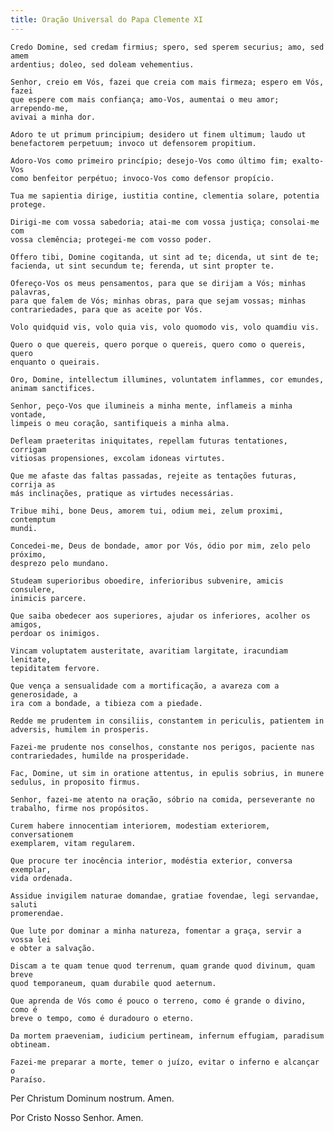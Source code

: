```yaml
---
title: Oração Universal do Papa Clemente XI
---
```


<div class="side-by-side not-content">

    Credo Domine, sed credam firmius; spero, sed sperem securius; amo, sed amem
    ardentius; doleo, sed doleam vehementius.

    Senhor, creio em Vós, fazei que creia com mais firmeza; espero em Vós, fazei
    que espere com mais confiança; amo-Vos, aumentai o meu amor; arrependo-me,
    avivai a minha dor.

    Adoro te ut primum principium; desidero ut finem ultimum; laudo ut
    benefactorem perpetuum; invoco ut defensorem propitium.

    Adoro-Vos como primeiro princípio; desejo-Vos como último fim; exalto-Vos
    como benfeitor perpétuo; invoco-Vos como defensor propício.

    Tua me sapientia dirige, iustitia contine, clementia solare, potentia
    protege.

    Dirigi-me com vossa sabedoria; atai-me com vossa justiça; consolai-me com
    vossa clemência; protegei-me com vosso poder.

    Offero tibi, Domine cogitanda, ut sint ad te; dicenda, ut sint de te;
    facienda, ut sint secundum te; ferenda, ut sint propter te.

    Ofereço-Vos os meus pensamentos, para que se dirijam a Vós; minhas palavras,
    para que falem de Vós; minhas obras, para que sejam vossas; minhas
    contrariedades, para que as aceite por Vós.

    Volo quidquid vis, volo quia vis, volo quomodo vis, volo quamdiu vis.

    Quero o que quereis, quero porque o quereis, quero como o quereis, quero
    enquanto o queirais.

    Oro, Domine, intellectum illumines, voluntatem inflammes, cor emundes,
    animam sanctifices.

    Senhor, peço-Vos que ilumineis a minha mente, inflameis a minha vontade,
    limpeis o meu coração, santifiqueis a minha alma.

    Defleam praeteritas iniquitates, repellam futuras tentationes, corrigam
    vitiosas propensiones, excolam idoneas virtutes.

    Que me afaste das faltas passadas, rejeite as tentações futuras, corrija as
    más inclinações, pratique as virtudes necessárias.

    Tribue mihi, bone Deus, amorem tui, odium mei, zelum proximi, contemptum
    mundi.

    Concedei-me, Deus de bondade, amor por Vós, ódio por mim, zelo pelo próximo,
    desprezo pelo mundano.

    Studeam superioribus oboedire, inferioribus subvenire, amicis consulere,
    inimicis parcere.

    Que saiba obedecer aos superiores, ajudar os inferiores, acolher os amigos,
    perdoar os inimigos.

    Vincam voluptatem austeritate, avaritiam largitate, iracundiam lenitate,
    tepiditatem fervore.

    Que vença a sensualidade com a mortificação, a avareza com a generosidade, a
    ira com a bondade, a tibieza com a piedade.

    Redde me prudentem in consiliis, constantem in periculis, patientem in
    adversis, humilem in prosperis.

    Fazei-me prudente nos conselhos, constante nos perigos, paciente nas
    contrariedades, humilde na prosperidade.

    Fac, Domine, ut sim in oratione attentus, in epulis sobrius, in munere
    sedulus, in proposito firmus.

    Senhor, fazei-me atento na oração, sóbrio na comida, perseverante no
    trabalho, firme nos propósitos.

    Curem habere innocentiam interiorem, modestiam exteriorem, conversationem
    exemplarem, vitam regularem.

    Que procure ter inocência interior, modéstia exterior, conversa exemplar,
    vida ordenada.

    Assidue invigilem naturae domandae, gratiae fovendae, legi servandae, saluti
    promerendae.

    Que lute por dominar a minha natureza, fomentar a graça, servir a vossa lei
    e obter a salvação.

    Discam a te quam tenue quod terrenum, quam grande quod divinum, quam breve
    quod temporaneum, quam durabile quod aeternum.

    Que aprenda de Vós como é pouco o terreno, como é grande o divino, como é
    breve o tempo, como é duradouro o eterno.

    Da mortem praeveniam, iudicium pertineam, infernum effugiam, paradisum
    obtineam.

    Fazei-me preparar a morte, temer o juízo, evitar o inferno e alcançar o
    Paraíso.
  </span>

Per Christum Dominum nostrum. Amen.

Por Cristo Nosso Senhor. Amen.

</div>
